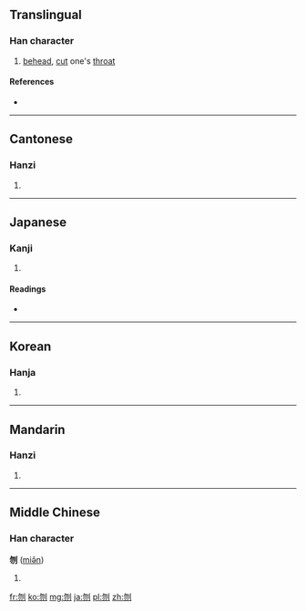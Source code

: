 ==Translingual==

===Han character===
{{Han char|rn=18|rad=刀|as=04|sn=6|four=2220<sub>0</sub>|canj=心竹中弓 (PHLN)|ids=⿰[[勿]][[刂]]}}

# [[behead]], [[cut]] one's [[throat]]

====References====
* {{Han ref|kx=0137.030|dkj=01879|dj=0308.090|hdz=10327.100|uh=520E|ud=21006|bh=A646|bd=42566}}

----

==Cantonese==

===Hanzi===
{{yue-hanzi|jyut=|y=man5}}

# {{defn|lang=yue|sort=刀04}}

----

==Japanese==

===Kanji===
{{ja-kanji|rs=刀06|grade=}}

# {{defn|lang=ja|sort=刀04}}

====Readings====
* {{ja-readings|on=[[ふん]] (fun), [[ぶん]] (bun)|kun=[[くびはねる]] (kubihaneru)}}

----

==Korean==

===Hanja===
{{ko-hanja|hangeul=문|rv=mun|mr=mun}}

# {{defn|lang=ko|sort=刀04}}

----

==Mandarin==

===Hanzi===
{{cmn-hanzi|pin=[[wěn]] ([[wen3]])|wg=wen<sup>3</sup>}}

# {{defn|lang=cmn|sort=刀04}}

----

==Middle Chinese==

===Han character===
'''刎''' ([[miə̌n]])

# {{defn|lang=ltc|sort=刀04}}


[[fr:刎]]
[[ko:刎]]
[[mg:刎]]
[[ja:刎]]
[[pl:刎]]
[[zh:刎]]